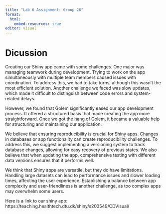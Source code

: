 ```yaml
---
title: "Lab 6 Assignment: Group 26"
format: 
  html:
    embed-resources: true
editor: visual
---
```


# Dicussion

Creating our Shiny app came with some challenges. One major was managing teamwork during development. Trying to work on the app simultaneously with multiple team members caused issues with coordination. To address this, we had to take turns, although this wasn't the most efficient solution. Another challenge we faced was slow updates, which made it difficult to distinguish between code errors and system-related delays.

However, we found that Golem significantly eased our app development process. It offered a structured basis that made creating the app more straightforward. Once we got the hang of Golem, it became a valuable help for structuring and maintaining our application.

We believe that ensuring reproducibility is crucial for Shiny apps. Changes in databases or app functionality can create reproducibility challenges. To address this, we suggest implementing a versioning system to track database changes, allowing for easy recovery of previous states. We also believe that when updating the app, comprehensive testing with different data versions ensures that it performs well.

We think that Shiny apps are versatile, but they do have limitations. Handling large datasets can lead to performance issues and slower loading times, affecting the user experience. Establishing a balance between app complexity and user-friendliness is another challenge, as too complex apps may overwhelm some users.

Here is a link to our shiny app:
https://teaching.healthtech.dtu.dk/shiny/s203549/CDVisual/

